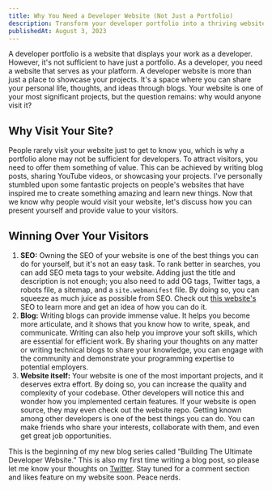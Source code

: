 ```yaml
---
title: Why You Need a Developer Website (Not Just a Portfolio)
description: Transform your developer portfolio into a thriving website! Learn how to captivate visitors and boost your SEO rankings.
publishedAt: August 3, 2023
---
```


A developer portfolio is a website that displays your work as a developer. However, it's not sufficient to have just a portfolio. As a developer, you need a website that serves as your platform. A developer website is more than just a place to showcase your projects. It's a space where you can share your personal life, thoughts, and ideas through blogs. Your website is one of your most significant projects, but the question remains: why would anyone visit it?

## Why Visit Your Site?

People rarely visit your website just to get to know you, which is why a portfolio alone may not be sufficient for developers. To attract visitors, you need to offer them something of value. This can be achieved by writing blog posts, sharing YouTube videos, or showcasing your projects. I've personally stumbled upon some fantastic projects on people's websites that have inspired me to create something amazing and learn new things. Now that we know why people would visit your website, let's discuss how you can present yourself and provide value to your visitors.

## Winning Over Your Visitors

1. **SEO:** Owning the SEO of your website is one of the best things you can do for yourself, but it's not an easy task. To rank better in searches, you can add SEO meta tags to your website. Adding just the title and description is not enough; you also need to add OG tags, Twitter tags, a robots file, a sitemap, and a `site.webmanifest` file. By doing so, you can squeeze as much juice as possible from SEO. Check out [this website's](https://github.com/SameerJadav/sameerjadav.me/blob/9aba92c3d372c0195dbfa9c22e21e85e519c7c63/src/app/layout.tsx#L29C1-L29C1) SEO to learn more and get an idea of how you can do it.
2. **Blog:** Writing blogs can provide immense value. It helps you become more articulate, and it shows that you know how to write, speak, and communicate. Writing can also help you improve your soft skills, which are essential for efficient work. By sharing your thoughts on any matter or writing technical blogs to share your knowledge, you can engage with the community and demonstrate your programming expertise to potential employers.
3. **Website itself:** Your website is one of the most important projects, and it deserves extra effort. By doing so, you can increase the quality and complexity of your codebase. Other developers will notice this and wonder how you implemented certain features. If your website is open source, they may even check out the website repo. Getting known among other developers is one of the best things you can do. You can make friends who share your interests, collaborate with them, and even get great job opportunities.

This is the beginning of my new blog series called “Building The Ultimate Developer Website.” This is also my first time writing a blog post, so please let me know your thoughts on [Twitter](https://twitter.com/SameerJadav_). Stay tuned for a comment section and likes feature on my website soon. Peace nerds.
